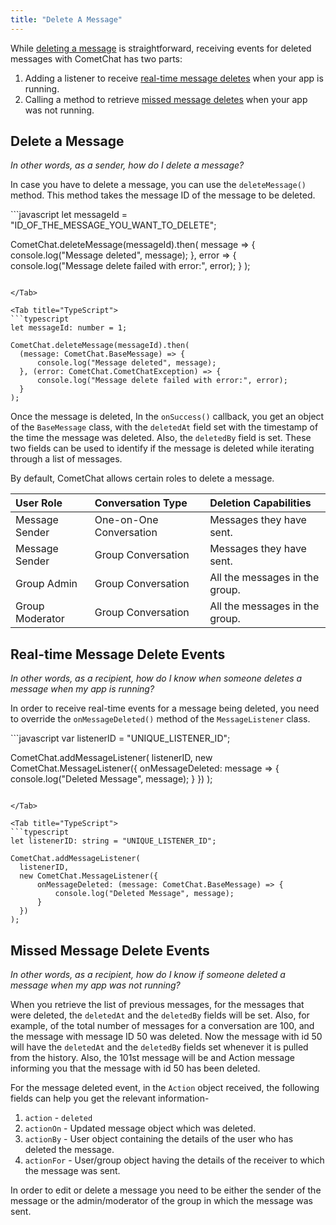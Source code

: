 ```yaml
---
title: "Delete A Message"
---
```




While [deleting a message](/sdk/ionic/delete-message#delete-a-message) is straightforward, receiving events for deleted messages with CometChat has two parts:

1. Adding a listener to receive [real-time message deletes](/sdk/ionic/delete-message#real-time-message-delete-events) when your app is running.
2. Calling a method to retrieve [missed message deletes](/sdk/ionic/delete-message#missed-message-delete-events) when your app was not running.

## Delete a Message

*In other words, as a sender, how do I delete a message?*

In case you have to delete a message, you can use the `deleteMessage()` method. This method takes the message ID of the message to be deleted.

<Tabs>
<Tab title="Delete Message">
```javascript
let messageId = "ID_OF_THE_MESSAGE_YOU_WANT_TO_DELETE";

CometChat.deleteMessage(messageId).then(
message => {
  console.log("Message deleted", message);
}, error => {
  console.log("Message delete failed with error:", error);
}
);
```

</Tab>

<Tab title="TypeScript">
```typescript
let messageId: number = 1;

CometChat.deleteMessage(messageId).then(
  (message: CometChat.BaseMessage) => {
      console.log("Message deleted", message);
  }, (error: CometChat.CometChatException) => {
      console.log("Message delete failed with error:", error);
  }
);
```

</Tab>

</Tabs>

Once the message is deleted, In the `onSuccess()` callback, you get an object of the `BaseMessage` class, with the `deletedAt` field set with the timestamp of the time the message was deleted. Also, the `deletedBy` field is set. These two fields can be used to identify if the message is deleted while iterating through a list of messages.

By default, CometChat allows certain roles to delete a message.

| User Role       | Conversation Type       | Deletion Capabilities          |
| :--------------- | :----------------------- | :------------------------------ |
| Message Sender  | One-on-One Conversation | Messages they have sent.       |
| Message Sender  | Group Conversation      | Messages they have sent.       |
| Group Admin     | Group Conversation      | All the messages in the group. |
| Group Moderator | Group Conversation      | All the messages in the group. |

## Real-time Message Delete Events

*In other words, as a recipient, how do I know when someone deletes a message when my app is running?*

In order to receive real-time events for a message being deleted, you need to override the `onMessageDeleted()` method of the `MessageListener` class.

<Tabs>
<Tab title="Message Listener">
```javascript
var listenerID = "UNIQUE_LISTENER_ID";

CometChat.addMessageListener(
listenerID,
new CometChat.MessageListener({
  onMessageDeleted: message => {
    console.log("Deleted Message", message);
  }
})
);
```

</Tab>

<Tab title="TypeScript">
```typescript
let listenerID: string = "UNIQUE_LISTENER_ID";

CometChat.addMessageListener(
  listenerID,
  new CometChat.MessageListener({
      onMessageDeleted: (message: CometChat.BaseMessage) => {
          console.log("Deleted Message", message);
      }
  })
);
```

</Tab>

</Tabs>

## Missed Message Delete Events

*In other words, as a recipient, how do I know if someone deleted a message when my app was not running?*

When you retrieve the list of previous messages, for the messages that were deleted, the `deletedAt` and the `deletedBy` fields will be set. Also, for example, of the total number of messages for a conversation are 100, and the message with message ID 50 was deleted. Now the message with id 50 will have the `deletedAt` and the `deletedBy` fields set whenever it is pulled from the history. Also, the 101st message will be and Action message informing you that the message with id 50 has been deleted.

For the message deleted event, in the `Action` object received, the following fields can help you get the relevant information-

1. `action` - `deleted`
2. `actionOn` - Updated message object which was deleted.
3. `actionBy` - User object containing the details of the user who has deleted the message.
4. `actionFor` - User/group object having the details of the receiver to which the message was sent.

<Note>

In order to edit or delete a message you need to be either the sender of the message or the admin/moderator of the group in which the message was sent.

</Note>
